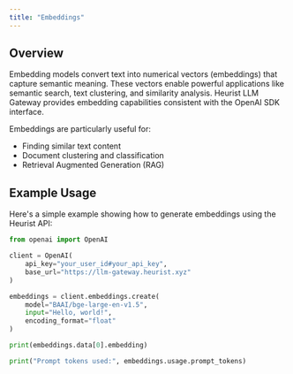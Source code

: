 ```yaml
---
title: "Embeddings"
---
```


## Overview

Embedding models convert text into numerical vectors (embeddings) that capture semantic meaning. These vectors enable powerful applications like semantic search, text clustering, and similarity analysis. Heurist LLM Gateway provides embedding capabilities consistent with the OpenAI SDK interface.

Embeddings are particularly useful for:
- Finding similar text content
- Document clustering and classification
- Retrieval Augmented Generation (RAG)

## Example Usage

Here's a simple example showing how to generate embeddings using the Heurist API:

```python
from openai import OpenAI

client = OpenAI(
    api_key="your_user_id#your_api_key",
    base_url="https://llm-gateway.heurist.xyz"
)

embeddings = client.embeddings.create(
    model="BAAI/bge-large-en-v1.5",
    input="Hello, world!",
    encoding_format="float"
)

print(embeddings.data[0].embedding)

print("Prompt tokens used:", embeddings.usage.prompt_tokens)
```
